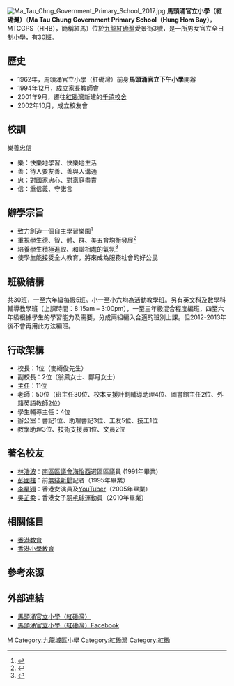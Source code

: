 {{Expand|time=2018-06-23T09:36:53+00:00}}
[[File:Ma_Tau_Chng_Government_Primary_School_2017.jpg|thumb]]
'''馬頭涌官立小學（紅磡灣）'''（'''Ma Tau Chung Government Primary School（Hung Hom Bay）'''，MTCGPS（HHB），簡稱紅馬）位於[[九龍|九龍]][[紅磡灣|紅磡灣]]愛景街3號，是一所男女官立全日制[[小學|小學]]，有30班。

==歷史==
*1962年，馬頭涌官立小學（紅磡灣）前身'''馬頭涌官立下午小學'''開辦
*1994年12月，成立家長教師會
*2001年9月，遷往[[紅磡灣|紅磡灣]]新建的[[千禧校舍|千禧校舍]]
*2002年10月，成立校友會

==校訓==
樂善忠信
*樂：快樂地學習、快樂地生活
*善：待人要友善、善與人溝通
*忠：對國家忠心、對家庭盡責
*信：重信義、守諾言

==辦學宗旨==
*致力創造一個自主學習樂園<ref>{{Cite news|url=https://www.sundaykiss.com/%E5%90%8D%E6%A0%A1%E6%89%8B%E5%86%8A/%E5%B0%8F%E5%AD%B8%E6%A6%82%E8%A6%BD/%E9%A6%AC%E9%A0%AD%E6%B6%8C%E5%AE%98%E7%AB%8B%E5%B0%8F%E5%AD%B8%EF%BC%88%E7%B4%85%E7%A3%A1%E7%81%A3%EF%BC%89%E5%82%B3%E6%89%BF%E9%AB%94%E8%82%B2%E6%96%87%E5%8C%96/|title=馬頭涌官立小學 （紅磡灣）傳承體育文化|publisher=[[Sundaykiss|Sundaykiss]]|date=2017年6月30日|accessdate=2021年6月17日|archive-date=2018年7月23日|archive-url=https://web.archive.org/web/20180723152609/https://www.sundaykiss.com/%e5%90%8d%e6%a0%a1%e6%89%8b%e5%86%8a/%e5%b0%8f%e5%ad%b8%e6%a6%82%e8%a6%bd/%e9%a6%ac%e9%a0%ad%e6%b6%8c%e5%ae%98%e7%ab%8b%e5%b0%8f%e5%ad%b8%ef%bc%88%e7%b4%85%e7%a3%a1%e7%81%a3%ef%bc%89%e5%82%b3%e6%89%bf%e9%ab%94%e8%82%b2%e6%96%87%e5%8c%96/|dead-url=no}}</ref>
*重視學生德、智、體、群、美五育均衡發展<ref>{{Cite news|url=http://www1.hkej.com/features/article?q=%23%E5%B9%BC%E5%B0%8F%E5%AD%B8%E5%BA%9C%23&suid=4087890489|title=馬頭涌官立小學（紅磡灣） 重視體藝發展 培育文武雙全|publisher=[[信報財經新聞|信報財經新聞]]|date=2018年5月13日|accessdate=2021年6月17日|archive-date=2018年6月23日|archive-url=https://web.archive.org/web/20180623165743/http://www1.hkej.com/features/article?q=%23%E5%B9%BC%E5%B0%8F%E5%AD%B8%E5%BA%9C%23&suid=4087890489|dead-url=no}}</ref>
*培養學生積極進取、和諧相處的氣氛<ref>{{Cite news|url=https://topick.hket.com/article/1458516/%E9%A6%AC%E9%A0%AD%E6%B6%8C%E5%AE%98%E5%B0%8F%20%EF%BC%88%E7%B4%85%E7%A3%A1%E7%81%A3%EF%BC%89%E4%B8%8D%E8%A8%AD%E7%B2%BE%E8%8B%B1%E7%8F%AD%20%20%E5%AD%B8%E7%94%9F%E4%B8%80%E4%BA%BA%E4%B8%80%E8%81%B7|title=馬頭涌官小 （紅磡灣）不設精英班 學生一人一職|publisher=[[香港經濟日報|香港經濟日報]]|date=2016年7月7日|accessdate=2021年6月17日|archive-date=2018年7月23日|archive-url=https://web.archive.org/web/20180723152455/https://topick.hket.com/article/1458516/%E9%A6%AC%E9%A0%AD%E6%B6%8C%E5%AE%98%E5%B0%8F%20%EF%BC%88%E7%B4%85%E7%A3%A1%E7%81%A3%EF%BC%89%E4%B8%8D%E8%A8%AD%E7%B2%BE%E8%8B%B1%E7%8F%AD%20%20%E5%AD%B8%E7%94%9F%E4%B8%80%E4%BA%BA%E4%B8%80%E8%81%B7|dead-url=no}}</ref>
*使學生能接受全人教育，將來成為服務社會的好公民

==班級結構==
共30班，一至六年級每級5班。小一至小六均為活動教學班。另有英文科及數學科輔導教學班（上課時間：8:15am – 3:00pm），一至三年級混合程度編班，四至六年級根據學生的學習能力及需要，分成兩組編入合適的班別上課。但2012-2013年後不會再用此方法編班。

==行政架構==
*校長：1位（麥綺俊先生）
*副校長：2位（翁鳳女士、鄺月女士）
*主任：11位 
*老師：50位（班主任30位、校本支援計劃輔導助理4位、圖書館主任2位、外籍英語教師2位） 
*學生輔導主任：4位 
*辦公室：書記1位、助理書記3位、工友5位、技工1位 
*教學助理3位、技術支援員1位、文員2位

==著名校友==
*[[林浩波|林浩波]]：[[南區區議會|南區區議會]][[海怡西|海怡西]]選區區議員 (1991年畢業)
*[[彭國柱|彭國柱]]：前[[無綫新聞|無綫新聞]]記者（1995年畢業）
*[[李星熲|李星熲]]：香港女演員及[[YouTuber|YouTuber]]（2005年畢業）
*[[吳芷柔|吳芷柔]]：香港女子[[羽毛球|羽毛球]]運動員（2010年畢業）

==相關條目==
*[[香港教育|香港教育]]
*[[香港小學教育|香港小學教育]]

==參考來源==
{{reflist}}

==外部連結==
* [http://www.mtchhb.edu.hk/ 馬頭涌官立小學（紅磡灣）] {{Wayback|url=http://www.mtchhb.edu.hk/ |date=20210425132457 }} 
* [http://www.facebook.com/mtcpmps 馬頭涌官立小學（紅磡灣）Facebook] 

{{香港官立小學}}

[[Category:香港官立小學|M]]
[[Category:九龍城區小學|Category:九龍城區小學]]
[[Category:紅磡灣|Category:紅磡灣]]
[[Category:紅磡|Category:紅磡]]